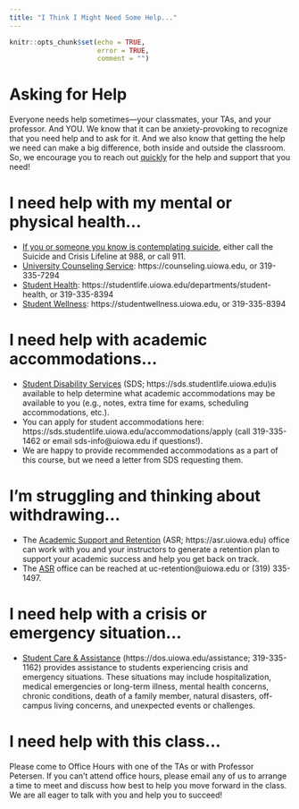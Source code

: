 ```yaml
---
title: "I Think I Might Need Some Help..."
---
```


```r
knitr::opts_chunk$set(echo = TRUE,
                      error = TRUE,
                      comment = "")
```

# Asking for Help

Everyone needs help sometimes—your classmates, your TAs, and your professor.
And YOU.
We know that it can be anxiety-provoking to recognize that you need help and to ask for it.
And we also know that getting the help we need can make a big difference, both inside and outside the classroom.
So, we encourage you to reach out <u>quickly</u> for the help and support that you need!

# I need help with my mental or physical health...

- <u>If you or someone you know is contemplating suicide</u>, either call the Suicide and Crisis Lifeline at 988, or call 911.
- [University Counseling Service](https://counseling.uiowa.edu): https://counseling.uiowa.edu, or 319-335-7294
- [Student Health](https://studentlife.uiowa.edu/departments/student-health): https://studentlife.uiowa.edu/departments/student-health, or 319-335-8394
- [Student Wellness](https://studentwellness.uiowa.edu): https://studentwellness.uiowa.edu, or 319-335-8394

# I need help with academic accommodations...

- [Student Disability Services](https://sds.studentlife.uiowa.edu) (SDS; https://sds.studentlife.uiowa.edu)is available to help determine what academic accommodations may be available to you (e.g., notes, extra time for exams, scheduling accommodations, etc.).
- You can apply for student accommodations here: https://sds.studentlife.uiowa.edu/accommodations/apply (call 319-335-1462 or email sds-info@uiowa.edu if questions!).
- We are happy to provide recommended accommodations as a part of this course, but we need a letter from SDS requesting them.

# I'm struggling and thinking about withdrawing...

- The [Academic Support and Retention](https://asr.uiowa.edu) (ASR; https://asr.uiowa.edu) office can work with you and your instructors to generate a retention plan to support your academic success and help you get back on track.
- The [ASR](https://asr.uiowa.edu) office can be reached at uc-retention@uiowa.edu or (319) 335-1497.

# I need help with a crisis or emergency situation...

- [Student Care & Assistance](https://dos.uiowa.edu/assistance) (https://dos.uiowa.edu/assistance; 319-335-1162) provides assistance to students experiencing crisis and emergency situations.
These situations may include hospitalization, medical emergencies or long-term illness, mental health concerns, chronic conditions, death of a family member, natural disasters, off-campus living concerns, and unexpected events or challenges.

# I need help with this class...

Please come to Office Hours with one of the TAs or with Professor Petersen.
If you can't attend office hours, please email any of us to arrange a time to meet and discuss how best to help you move forward in the class.
We are all eager to talk with you and help you to succeed!
